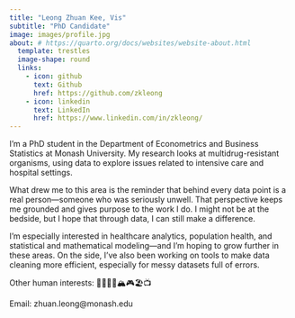```yaml
---
title: "Leong Zhuan Kee, Vis"
subtitle: "PhD Candidate"
image: images/profile.jpg
about: # https://quarto.org/docs/websites/website-about.html
  template: trestles
  image-shape: round
  links:
    - icon: github
      text: Github
      href: https://github.com/zkleong
    - icon: linkedin
      text: LinkedIn
      href: https://www.linkedin.com/in/zkleong/
---
```


I’m a PhD student in the Department of Econometrics and Business Statistics at Monash University. My research looks at multidrug-resistant organisms, using data to explore issues related to intensive care and hospital settings.

What drew me to this area is the reminder that behind every data point is a real person—someone who was seriously unwell. That perspective keeps me grounded and gives purpose to the work I do. I might not be at the bedside, but I hope that through data, I can still make a difference.

I'm especially interested in healthcare analytics, population health, and statistical and mathematical modeling—and I’m hoping to grow further in these areas. On the side, I’ve also been working on tools to make data cleaning more efficient, especially for messy datasets full of errors.

Other human interests: 🚶‍♂️🎵🎤🏔️🎮🏖️📺

Email: zhuan.leong@monash.edu